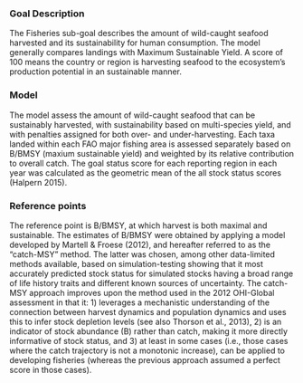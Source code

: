 ### Goal Description

The Fisheries sub-goal describes the amount of wild-caught seafood harvested and its sustainability for human consumption. The model generally compares landings with Maximum Sustainable Yield. A score of 100 means the country or region is harvesting seafood to the ecosystem’s production potential in an sustainable manner.

### Model 

The model assess the amount of wild-caught seafood that can be sustainably harvested, with sustainability based on multi-species yield, and with penalties assigned for both over- and under-harvesting. Each taxa landed within each FAO major fishing area is assessed separately based on B/BMSY (maxium sustainable yield) and weighted by its relative contribution to overall catch. The goal status score for each reporting region in each year was calculated as the geometric mean of the all stock status scores (Halpern 2015). 

<!-- _NOTE: mention model limitations here since FIS is such a difficult model and has many caveats?_
The model is based on single-species assessments of stock status and thus cannot predict the effect of multi-species interactions. -->

### Reference points

The reference point is B/BMSY, at which harvest is both maximal and sustainable. The estimates of B/BMSY were obtained by applying a model developed by Martell & Froese (2012), and hereafter referred to as the “catch-MSY” method. The latter was chosen, among other data-limited methods available, based on simulation-testing showing that it most accurately predicted stock status for simulated stocks having a broad range of life history traits and different known sources of uncertainty. The catch-MSY approach improves upon the method used in the 2012 OHI-Global assessment in that it: 1) leverages a mechanistic understanding of the connection between harvest dynamics and population dynamics and uses this to infer stock depletion levels (see also Thorson et al., 2013), 2) is an indicator of stock abundance (B) rather than catch, making it more directly informative of stock status, and 3) at least in some cases (i.e., those cases where the catch trajectory is not a monotonic increase), can be applied to developing fisheries (whereas the previous approach assumed a perfect score in those cases). 




